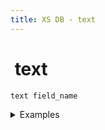 ```yaml
---
title: XS DB - text
---
```


# <img src="../assets/docuBadge (11).png" alt="" data-size="line" /> text <a href="#xs-text" id="xs-text"></a>

`text field_name`

<details>

<summary>Examples</summary>

```javascript
text description    // A text field for storing descriptions
text user_bio      // A text field for user biographies
text address       // A text field for storing addresses
```

</details>
